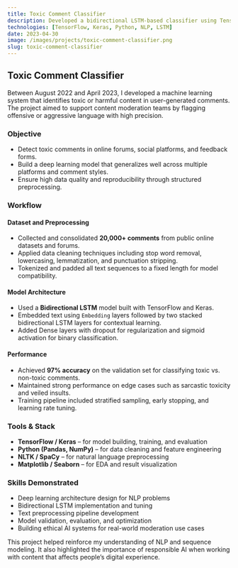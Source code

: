 ```yaml
---
title: Toxic Comment Classifier
description: Developed a bidirectional LSTM-based classifier using TensorFlow/Keras to detect harmful online content with 97% accuracy, promoting safer digital environments.
technologies: [TensorFlow, Keras, Python, NLP, LSTM]
date: 2023-04-30
image: /images/projects/toxic-comment-classifier.png
slug: toxic-comment-classifier
---
```


## Toxic Comment Classifier

Between August 2022 and April 2023, I developed a machine learning system that identifies toxic or harmful content in user-generated comments. The project aimed to support content moderation teams by flagging offensive or aggressive language with high precision.

### Objective

- Detect toxic comments in online forums, social platforms, and feedback forms.
- Build a deep learning model that generalizes well across multiple platforms and comment styles.
- Ensure high data quality and reproducibility through structured preprocessing.

### Workflow

#### Dataset and Preprocessing

- Collected and consolidated **20,000+ comments** from public online datasets and forums.
- Applied data cleaning techniques including stop word removal, lowercasing, lemmatization, and punctuation stripping.
- Tokenized and padded all text sequences to a fixed length for model compatibility.

#### Model Architecture

- Used a **Bidirectional LSTM** model built with TensorFlow and Keras.
- Embedded text using `Embedding` layers followed by two stacked bidirectional LSTM layers for contextual learning.
- Added Dense layers with dropout for regularization and sigmoid activation for binary classification.

#### Performance

- Achieved **97% accuracy** on the validation set for classifying toxic vs. non-toxic comments.
- Maintained strong performance on edge cases such as sarcastic toxicity and veiled insults.
- Training pipeline included stratified sampling, early stopping, and learning rate tuning.

### Tools & Stack

- **TensorFlow / Keras** – for model building, training, and evaluation  
- **Python (Pandas, NumPy)** – for data cleaning and feature engineering  
- **NLTK / SpaCy** – for natural language preprocessing  
- **Matplotlib / Seaborn** – for EDA and result visualization  

### Skills Demonstrated

- Deep learning architecture design for NLP problems  
- Bidirectional LSTM implementation and tuning  
- Text preprocessing pipeline development  
- Model validation, evaluation, and optimization  
- Building ethical AI systems for real-world moderation use cases

This project helped reinforce my understanding of NLP and sequence modeling. It also highlighted the importance of responsible AI when working with content that affects people’s digital experience.

